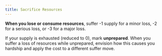 ```yaml
---
title: Sacrifice Resources
---
```


**When you lose or consume resources**, suffer -1 supply for a minor loss, -2 for a serious loss, or -3 for a major loss.

If your supply is exhausted (reduced to 0), mark **unprepared**. When you suffer a loss of resources while unprepared, envision how this causes you hardship and apply the cost to a different <RouterLink to='/moves/suffer'>suffer move</RouterLink>.
